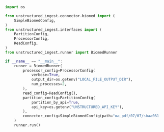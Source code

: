 ```python Python
import os

from unstructured_ingest.connector.biomed import (
    SimpleBiomedConfig,
)
from unstructured_ingest.interfaces import (
    PartitionConfig,
    ProcessorConfig,
    ReadConfig,
)
from unstructured_ingest.runner import BiomedRunner

if __name__ == "__main__":
    runner = BiomedRunner(
        processor_config=ProcessorConfig(
            verbose=True,
            output_dir=os.getenv("LOCAL_FILE_OUTPUT_DIR"),
            num_processes=2,
        ),
        read_config=ReadConfig(),
        partition_config=PartitionConfig(
            partition_by_api=True,
            api_key=os.getenv("UNSTRUCTURED_API_KEY"),
        ),
        connector_config=SimpleBiomedConfig(path="oa_pdf/07/07/sbaa031.073.PMC7234218.pdf"),
    )
    runner.run()
```
